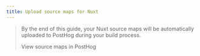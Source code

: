 ```yaml
---
title: Upload source maps for Nuxt
---
```



> By the end of this guide, your Nuxt source maps will be automatically uploaded to PostHog during your build process.
>
> <CallToAction type="primary" to="https://us.posthog.com/error_tracking">
>    View source maps in PostHog
> </CallToAction>

<NuxtUploadSourceMaps />